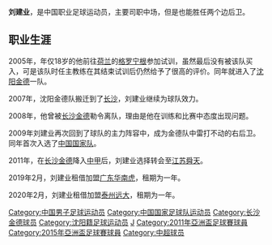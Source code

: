 {{noteta|G1=足球}}
{{Football player infobox
| playername = 刘建业
| fullname = 刘建业
| image = [[File:Liu_Jianye.jpg|200px]]
| englishfullname = Liu Jianye
| countryofbirth = {{CHN}}
| cityofbirth = [[辽宁|辽宁]][[沈阳|沈阳]]
| dateofbirth = {{birth date and age|1987|6|17}}
| height = {{height|m=1.78}}
| position = 中场/边后卫
| currentclub = [[廈門鷺島|廈門鷺島]]
| clubnumber = 8
| youthyears = 
| youthclubs = [[沈阳金德|沈阳金德]]
| years = 2005-2010年<br>2011-2020年<br>2019年<br>2020年<br>2021-
| clubs = [[長沙金德|長沙金德]]<br>[[江蘇蘇寧|江蘇蘇寧]]<br>→ [[廣東華南虎|廣東華南虎]]（租借）<br>→ [[泰州遠大|泰州遠大]]（租借）<br>[[廈門鷺島足球俱樂部|廈門鷺島]]
| caps(goals) = 153 (14)<br>177 (2)<br>27 (0)<br>11 (0)<br>
| nationalyears = 2009-2015年
| nationalteam = {{fb|CHN}}
| nationalcaps(goals) = 45 (0)
| pcupdate = 2019年2月25日 
| ntupdate = 2015年3月31日 
|}}
'''刘建业'''{{BD|1987年|6月17日|||L}}，是中国职业足球运动员，主要司职中场，但是也能胜任两个边后卫。

==职业生涯==
2005年，年仅18岁的他前往[[荷兰|荷兰]]的[[格罗宁根足球俱乐部|格罗宁根]]参加试训，虽然最后没有被该队买入，可是该队时任主教练在其结束试训后仍然给予了很高的评价。同年就进入了[[沈阳金德|沈阳金德]]一队。

2007年，沈阳金德队搬迁到了[[长沙|长沙]]，刘建业继续为球队效力。

2008年，他曾被[[长沙金德|长沙金德]]勒令离队，理由是他在训练和比赛中态度出现问题。

2009年刘建业再次回到了球队的主力阵容中，成为金德队中雷打不动的右后卫。同年首次入选了[[中国国家足球队|中国国家队]]。

2011年，在[[长沙金德|长沙金德]]降入[[中甲|中甲]]后，刘建业选择转会至[[江苏舜天足球俱乐部|江苏舜天]]。

2019年2月，刘建业租借加盟[[广东华南虎|广东华南虎]]，租期为一年。

2020年2月，刘建业租借加盟[[泰州远大|泰州远大]]，租期为一年。
{{2009年长沙金德名单}}
{{2010年中超分类名单长沙}}
{{2011年中超分类名单江苏}}
{{2012年中超分类名单江苏}}
{{2013年中超分类名单江苏}}
{{2014年中超分类名单江苏}}
{{2015年中超分类名单江苏}}
{{2016年中超分类名单江苏}}
{{2017年中超分类名单江苏}}
{{2018年中超分类名单江苏}}
{{2019年中甲分类名单梅县铁汉}}
{{2020年中甲分类名单泰州}}
{{2011年亞洲杯足球賽中國參賽名單}}
{{2015年亚洲杯足球赛中国参赛名单}}

{{DEFAULTSORT:LIU Jianye}}
[[Category:中国男子足球运动员|Category:中国男子足球运动员]]
[[Category:中国国家足球队运动员|Category:中国国家足球队运动员]]
[[Category:长沙金德球员|Category:长沙金德球员]]
[[Category:沈阳籍足球运动员|Category:沈阳籍足球运动员]]
[[Category:刘姓|J]]
[[Category:2011年亞洲盃足球賽球員|Category:2011年亞洲盃足球賽球員]]
[[Category:2015年亞洲盃足球賽球員|Category:2015年亞洲盃足球賽球員]]
[[Category:中超球员|Category:中超球员]]
